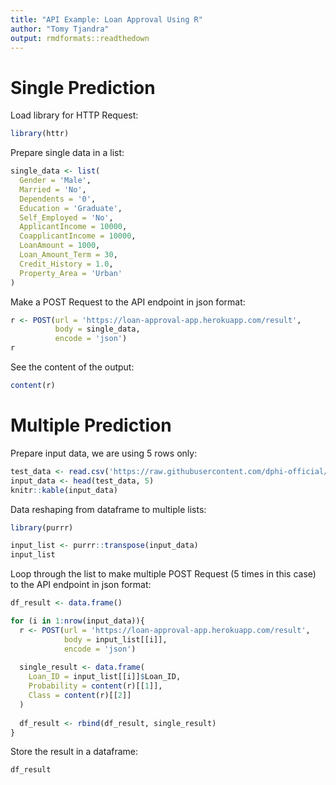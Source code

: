 ```yaml
---
title: "API Example: Loan Approval Using R"
author: "Tomy Tjandra"
output: rmdformats::readthedown
---
```


# Single Prediction

Load library for HTTP Request:

```r
library(httr)
```

Prepare single data in a list:

```r
single_data <- list(
  Gender = 'Male',
  Married = 'No',
  Dependents = '0',
  Education = 'Graduate',
  Self_Employed = 'No',
  ApplicantIncome = 10000,
  CoapplicantIncome = 10000,
  LoanAmount = 1000,
  Loan_Amount_Term = 30,
  Credit_History = 1.0,
  Property_Area = 'Urban'
)
```

Make a POST Request to the API endpoint in json format:

```r
r <- POST(url = 'https://loan-approval-app.herokuapp.com/result',
          body = single_data,
          encode = 'json')
r
```

See the content of the output:

```r
content(r)
```

# Multiple Prediction

Prepare input data, we are using 5 rows only:

```r
test_data <- read.csv('https://raw.githubusercontent.com/dphi-official/Datasets/master/Loan_Data/loan_test.csv')
input_data <- head(test_data, 5)
knitr::kable(input_data)
```

Data reshaping from dataframe to multiple lists:

```r
library(purrr)

input_list <- purrr::transpose(input_data)
input_list
```

Loop through the list to make multiple POST Request (5 times in this case) to the API endpoint in json format:

```r
df_result <- data.frame()

for (i in 1:nrow(input_data)){
  r <- POST(url = 'https://loan-approval-app.herokuapp.com/result',
            body = input_list[[i]],
            encode = 'json')
  
  single_result <- data.frame(
    Loan_ID = input_list[[i]]$Loan_ID,
    Probability = content(r)[[1]],
    Class = content(r)[[2]]
  )
  
  df_result <- rbind(df_result, single_result)
}
```

Store the result in a dataframe:

```r
df_result
```